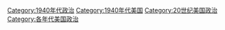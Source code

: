 [[Category:1940年代政治|Category:1940年代政治]]
[[Category:1940年代美国|Category:1940年代美国]]
[[Category:20世纪美国政治|Category:20世纪美国政治]]
[[Category:各年代美国政治|Category:各年代美国政治]]
